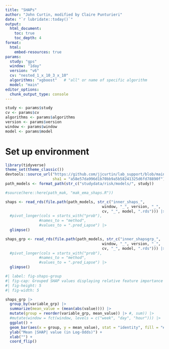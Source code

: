 ```yaml
---
title: "SHAPs"
author: "John Curtin, modified by Claire Punturieri"
date: "`r lubridate::today()`"
output: 
  html_document:
    toc: true 
    toc_depth: 4
format:
  html:
    embed-resources: true
params:
  study: "gps"
  window: "1day"
  version: "v6"
  cv: "nested_1_x_10_3_x_10"
  algorithms: "xgboost"   # "all" or name of specific algorithm
  model: "main"
editor_options: 
  chunk_output_type: console
---
```


```r
study <- params$study
cv <- params$cv
algorithms <- params$algorithms
version <- params$version
window <- params$window
model <- params$model
```

# Set up environment
```r
library(tidyverse)
theme_set(theme_classic()) 
devtools::source_url("https://github.com/jjcurtin/lab_support/blob/main/format_path.R?raw=true",
                     sha1 = "a58e57da996d1b70bb9a5b58241325d6fd78890f")
path_models <- format_path(str_c("studydata/risk/models/", study))
```


```r
#source(here::here(path_mak, "mak_ema_shaps.R"))

shaps <- read_rds(file.path(path_models, str_c("inner_shaps_", 
                                           window, "_", version, "_", 
                                           cv, "_", model, ".rds"))) |>
  #pivot_longer(cols = starts_with("prob"), 
               #names_to = "method", 
               #values_to = ".pred_Lapse") |>
  glimpse()

shaps_grp <- read_rds(file.path(path_models, str_c("inner_shapsgrp_", 
                                           window, "_", version, "_", 
                                           cv, "_", model, ".rds"))) |>
  #pivot_longer(cols = starts_with("prob"), 
               #names_to = "method", 
               #values_to = ".pred_Lapse") |>
  glimpse()
```

```r
#| label: fig-shaps-group
#| fig-cap: Grouped SHAP values displaying relative feature importance calculated using mean absolute values. Larger log-odds values indicate greater contribution to predictions in the model.
#| fig-height: 5
#| fig-width: 5

shaps_grp |>
  group_by(variable_grp) |>
  summarize(mean_value = (mean(abs(value)))) |> 
  mutate(group = reorder(variable_grp, mean_value)) |> #, sum)) |>
  #mutate(window = fct(window, levels = c("week", "day", "hour"))) |> 
  ggplot() +
  geom_bar(aes(x = group, y = mean_value), stat = "identity", fill = "#af1f21") +
  ylab("Mean |SHAP| value (in Log-Odds)") +
  xlab("") +
  coord_flip()
```